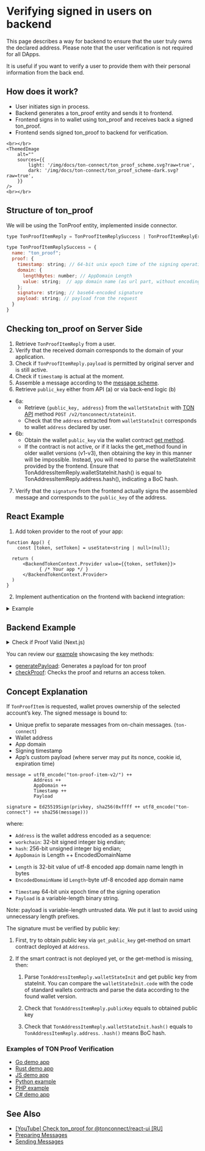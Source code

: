 
# Verifying signed in users on backend

This page describes a way for backend to ensure that the user truly owns the declared address.
Please note that the user verification is not required for all DApps.

It is useful if you want to verify a user to provide them with their personal information from the back end.

## How does it work?

- User initiates sign in process.
- Backend generates a ton_proof entity and sends it to frontend.
- Frontend signs in to wallet using ton_proof and receives back a signed ton_proof.
- Frontend sends signed ton_proof to backend for verification.

```mdx-code-block
<br></br>
<ThemedImage
    alt=""
    sources={{
        light: '/img/docs/ton-connect/ton_proof_scheme.svg?raw=true',
        dark: '/img/docs/ton-connect/ton_proof_scheme-dark.svg?raw=true',
    }}
/>
<br></br>
```

## Structure of ton_proof

We will be using the TonProof entity, implemented inside connector.

```js
type TonProofItemReply = TonProofItemReplySuccess | TonProofItemReplyError;

type TonProofItemReplySuccess = {
  name: "ton_proof";
  proof: {
    timestamp: string; // 64-bit unix epoch time of the signing operation (seconds)
    domain: {
      lengthBytes: number; // AppDomain Length
      value: string;  // app domain name (as url part, without encoding)
    };
    signature: string; // base64-encoded signature
    payload: string; // payload from the request
  }
}

```

## Checking ton_proof on Server Side

1. Retrieve `TonProofItemReply` from a user.
2. Verify that the received domain corresponds to the domain of your application.
3. Check if `TonProofItemReply.payload` is permitted by original server and is still active.
4. Check if `timestamp` is actual at the moment.
5. Assemble a message according to the [message scheme](/develop/dapps/ton-connect/sign#concept-explanation).
6. Retrieve `public_key` either from API (a) or via back-end logic (b)

- 6a:
  - Retrieve `{public_key, address}` from the `walletStateInit` with [TON API](https://docs.tonconsole.com/tonapi/api-v2#:~:text=/v2/-,tonconnect,-/stateinit) method `POST /v2/tonconnect/stateinit`.
  - Check that the `address` extracted from `walletStateInit` corresponds to wallet `address` declared by user.
- 6b:
  - Obtain the wallet `public_key` via the wallet contract [get method](https://github.com/ton-blockchain/wallet-contract/blob/main/func/wallet-v4-code.fc#L174).
  - If the contract is not active, or if it lacks the get_method found in older wallet versions (v1-v3), then obtaining the key in this manner will be impossible. Instead, you will need to parse the walletStateInit provided by the frontend. Ensure that TonAddressItemReply.walletStateInit.hash() is equal to TonAddressItemReply.address.hash(), indicating a BoC hash.

7. Verify that the `signature` from the frontend actually signs the assembled message and corresponds to the `public_key` of the address.

## React Example

1. Add token provider to the root of your app:

```tsx
function App() {
    const [token, setToken] = useState<string | null>(null);

  return (
      <BackendTokenContext.Provider value={{token, setToken}}>
            { /* Your app */ }
      </BackendTokenContext.Provider>
  )
}
```

2. Implement authentication on the frontend with backend integration:

<details>
<summary>Example</summary>

```tsx
import {useContext, useEffect, useRef} from "react";
import {BackendTokenContext} from "./BackendTokenContext";
import {useIsConnectionRestored, useTonConnectUI, useTonWallet} from "@tonconnect/ui-react";
import {backendAuth} from "./backend-auth";

const localStorageKey = 'my-dapp-auth-token';
const payloadTTLMS = 1000 * 60 * 20;

export function useBackendAuth() {
    const { setToken } = useContext(BackendTokenContext);
    const isConnectionRestored = useIsConnectionRestored();
    const wallet = useTonWallet();
    const [tonConnectUI] = useTonConnectUI();
    const interval = useRef<ReturnType<typeof setInterval> | undefined>();

    useEffect(() => {
        if (!isConnectionRestored || !setToken) {
            return;
        }

        clearInterval(interval.current);

        if (!wallet) {
            localStorage.removeItem(localStorageKey);
            setToken(null);

            const refreshPayload = async () => {
                tonConnectUI.setConnectRequestParameters({ state: 'loading' });

                const value = await backendAuth.generatePayload();
                if (!value) {
                    tonConnectUI.setConnectRequestParameters(null);
                } else {
                    tonConnectUI.setConnectRequestParameters({state: 'ready', value});
                }
            }

            refreshPayload();
            setInterval(refreshPayload, payloadTTLMS);
            return;
        }

        const token = localStorage.getItem(localStorageKey);
        if (token) {
            setToken(token);
            return;
        }

        if (wallet.connectItems?.tonProof && !('error' in wallet.connectItems.tonProof)) {
            backendAuth.checkProof(wallet.connectItems.tonProof.proof, wallet.account).then(result => {
                if (result) {
                    setToken(result);
                    localStorage.setItem(localStorageKey, result);
                } else {
                    alert('Please try another wallet');
                    tonConnectUI.disconnect();
                }
            })
        } else {
            alert('Please try another wallet');
            tonConnectUI.disconnect();
        }

    }, [wallet, isConnectionRestored, setToken])
}
```

</details>

## Backend Example

<details>
<summary>Check if Proof Valid (Next.js)</summary>

```tsx
'use server'
import {Address, Cell, contractAddress, loadStateInit, TonClient4} from '@ton/ton'


export async function isValid(proof, account) {
    const payload = {
					address: account.address,
					public_key: account.publicKey,
					proof: {
						...proof,
						state_init: account.walletStateInit
					}
	  }
    const stateInit = loadStateInit(Cell.fromBase64(payload.proof.state_init).beginParse())
	  const client = new TonClient4({
		  endpoint: 'https://mainnet-v4.tonhubapi.com'
	  })
	  const masterAt = await client.getLastBlock()
	  const result = await client.runMethod(masterAt.last.seqno, Address.parse(payload.address), 'get_public_key', [])
	  const publicKey = Buffer.from(result.reader.readBigNumber().toString(16).padStart(64, '0'), 'hex')
	  if (!publicKey) {
		  return false
	  }
	  const wantedPublicKey = Buffer.from(payload.public_key, 'hex')
	  if (!publicKey.equals(wantedPublicKey)) {
		  return false
	  }
	  const wantedAddress = Address.parse(payload.address)
	  const address = contractAddress(wantedAddress.workChain, stateInit)
	  if (!address.equals(wantedAddress)) {
		  return false
	  }
	  const now = Math.floor(Date.now() / 1000)
	  if (now - (60 * 15) > payload.proof.timestamp) {
		  return false
	  }
    return true
  }

```

</details>

You can review our [example](https://github.com/ton-connect/demo-dapp-with-react-ui/tree/master/src/server) showcasing the key methods:

- [generatePayload](https://github.com/ton-connect/demo-dapp-with-react-ui/blob/master/src/server/api/generate-payload.ts): Generates a payload for ton proof
- [checkProof](https://github.com/ton-connect/demo-dapp-with-react-ui/blob/master/src/server/api/check-proof.ts): Checks the proof and returns an access token.

## Concept Explanation

If `TonProofItem` is requested, wallet proves ownership of the selected account’s key. The signed message is bound to:

- Unique prefix to separate messages from on-chain messages. (`ton-connect`)
- Wallet address
- App domain
- Signing timestamp
- App’s custom payload (where server may put its nonce, cookie id, expiration time)

```
message = utf8_encode("ton-proof-item-v2/") ++
          Address ++
          AppDomain ++
          Timestamp ++
          Payload

signature = Ed25519Sign(privkey, sha256(0xffff ++ utf8_encode("ton-connect") ++ sha256(message)))
```

where:

- `Address` is the wallet address encoded as a sequence:
- `workchain`: 32-bit signed integer big endian;
- `hash`: 256-bit unsigned integer big endian;
- `AppDomain` is Length ++ EncodedDomainName

<!---->

- `Length` is 32-bit value of utf-8 encoded app domain name length in bytes
- `EncodedDomainName` id `Length`-byte  utf-8 encoded app domain name

<!---->

- `Timestamp` 64-bit unix epoch time of the signing operation
- `Payload` is a variable-length binary string.

Note: payload is variable-length untrusted data. We put it last to avoid using unnecessary length prefixes.

The signature must be verified by public key:

1. First, try to obtain public key via `get_public_key` get-method on smart contract deployed at `Address`.

2. If the smart contract is not deployed yet, or the get-method is missing, then:

   1. Parse `TonAddressItemReply.walletStateInit` and get public key from stateInit. You can compare the `walletStateInit.code` with the code of standard wallets contracts and parse the data according to the found wallet version.

   2. Check that `TonAddressItemReply.publicKey` equals to obtained public key

   3. Check that `TonAddressItemReply.walletStateInit.hash()` equals to `TonAddressItemReply.address`. `.hash()` means BoC hash.

### Examples of TON Proof Verification

- [Go demo app](https://github.com/ton-connect/demo-dapp-backend)
- [Rust demo app](https://github.com/liketurbo/demo-dapp-backend-rs)
- [JS demo app](https://github.com/liketurbo/demo-dapp-backend-js)
- [Python example](https://github.com/XaBbl4/pytonconnect/blob/main/examples/check_proof.py)
- [PHP example](https://github.com/vladimirfokingithub/Ton-Connect-Proof-Php-Check)
- [C# demo app](https://github.com/WinoGarcia/TonProof.NET)

## See Also

- [[YouTube] Check ton_proof for @tonconnect/react-ui [RU]](https://youtu.be/wIMbkJHv0Fs?list=PLyDBPwv9EPsCJ226xS5_dKmXXxWx1CKz_&t=2971)
- [Preparing Messages](/develop/dapps/ton-connect/message-builders)
- [Sending Messages](/develop/dapps/ton-connect/transactions)
